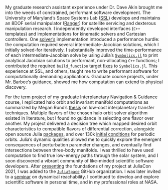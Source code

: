 My graduate research assistant experience under Dr. Dave Akin brought me 
into the weeds of constrained, performant software development. 
The University of Maryland's Space Systems Lab
([SSL](https://ssl.umd.edu)) develops and maintains an 8DOF serial manipulator 
([Ranger](https://ssl.umd.edu/ranger)) for satellite servicing and dexterous 
manipulation research. I independently developed interfaces (`C++` templates) 
and implementations for kinematic solvers and Cartesian controllers. One
[solver's](https://onlinelibrary.wiley.com/doi/abs/10.1002/1097-4563(200009)17:9%3C453::AID-ROB1%3E3.0.CO;2-A)
implementation introduced a performance hurdle: the computation required 
several intermediate-Jacobian solutions, which I initially solved-for iteratively. 
I substantially improved the time-performance of each intermediate-Jacobian solve by 
using Julia's [`Symbolics.jl`](https://symbolics.juliasymbolics.org/)
to print analytical Jacobian solutions to performant, 
non-allocating `C++` functions; I contributed the required `build_function` target 
[fixes](https://github.com/JuliaSymbolics/Symbolics.jl/pull/72) to 
`Symbolics.jl`. This experience at SSL,
and others, taught me to write performant software for computationally demanding
applications. Graduate course projects, under Mr. Barbee's guidance, showed
me how computation can extend to physical discovery.

For the term project of my graduate Interplanetary Navigation & Guidance course, 
I replicated halo orbit and invariant manifold computations as summarized by Megan Rund's 
[thesis](https://digitalcommons.calpoly.edu/theses/1853/) on low-cost
interplanetary transfer techniques. Multiple flavors of the chosen halo orbit 
solver algorithm existed in literature, but I found no guidance in selecting 
one flavor over another. My project delivered a decision tree which mapped desired
orbit characteristics to compatible flavors of differential correction, alongside
open source Julia [packages](https://github.com/cadojo/GeneralAstrodynamics.jl),
and over 130k [initial conditions](https://github.com/cadojo/CR3BP-Manifold-Research)
for periodic orbits. Julia's dynamic qualities allowed me to quickly explore the emergent
consequences of perturbation parameter changes, and eventually find intersections between 
three-body manifolds. I was thrilled to have used computation to find true 
low-energy paths through the  solar system, and I soon discovered a vibrant community
of like-minded scientific software developers. After [presenting](https://youtu.be/WnvKaUsGv8w)
the foundations of my project at JuliaCon 2021, I was added to the
[`JuliaSpace`](https://github.com/JuliaSpace) GitHub organization. I was 
later invited to a [seminar](https://juliareach.github.io/juliareach-days-3/) 
on dynamical reachability. I continued to develop and explore scientific software in 
personal time, and in my professional roles at NASA.